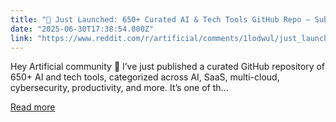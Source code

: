 ```yaml
---
title: "🚀 Just Launched: 650+ Curated AI & Tech Tools GitHub Repo – Submit Yours Free"
date: "2025-06-30T17:38:54.000Z"
link: "https://www.reddit.com/r/artificial/comments/1lodwul/just_launched_650_curated_ai_tech_tools_github/"
---
```


Hey Artificial community 👋
 I’ve just published a curated GitHub repository of 650+ AI and tech tools, categorized across AI, SaaS, multi-cloud, cybersecurity, productivity, and more.
 It’s one of th...

[Read more](https://www.reddit.com/r/artificial/comments/1lodwul/just_launched_650_curated_ai_tech_tools_github/)
